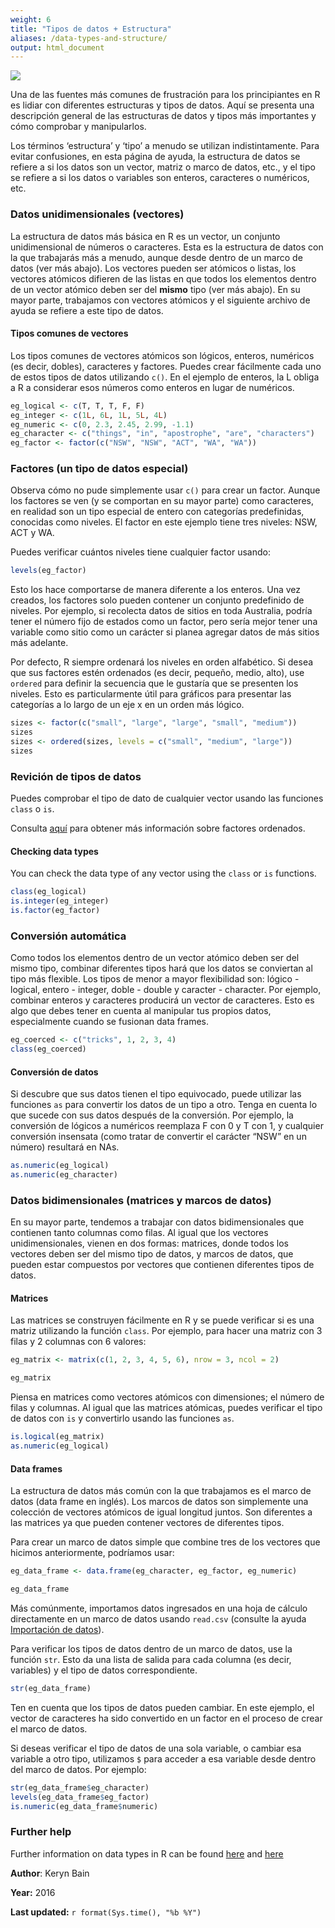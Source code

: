 ```yaml
---
weight: 6
title: "Tipos de datos + Estructura"
aliases: /data-types-and-structure/
output: html_document
---
```


![](Data_types_structure_image.jpg)


Una de las fuentes más comunes de frustración para los principiantes en R es lidiar con diferentes estructuras y tipos de datos. Aquí se presenta una descripción general de las estructuras de datos y tipos más importantes y cómo comprobar y manipularlos.

Los términos 'estructura' y 'tipo' a menudo se utilizan indistintamente. Para evitar confusiones, en esta página de ayuda, la estructura de datos se refiere a si los datos son un vector, matriz o marco de datos, etc., y el tipo se refiere a si los datos o variables son enteros, caracteres o numéricos, etc.

### Datos unidimensionales (vectores)

La estructura de datos más básica en R es un vector, un conjunto unidimensional de números o caracteres. Esta es la estructura de datos con la que trabajarás más a menudo, aunque desde dentro de un marco de datos (ver más abajo). Los vectores pueden ser atómicos o listas, los vectores atómicos difieren de las listas en que todos los elementos dentro de un vector atómico deben ser del **mismo** tipo (ver más abajo). En su mayor parte, trabajamos con vectores atómicos y el siguiente archivo de ayuda se refiere a este tipo de datos.

#### Tipos comunes de vectores

Los tipos comunes de vectores atómicos son lógicos, enteros, numéricos (es decir, dobles), caracteres y factores. Puedes crear fácilmente cada uno de estos tipos de datos utilizando `c()`. En el ejemplo de enteros, la L obliga a R a considerar esos números como enteros en lugar de numéricos.

 
```r
eg_logical <- c(T, T, T, F, F)
eg_integer <- c(1L, 6L, 1L, 5L, 4L)
eg_numeric <- c(0, 2.3, 2.45, 2.99, -1.1)
eg_character <- c("things", "in", "apostrophe", "are", "characters")
eg_factor <- factor(c("NSW", "NSW", "ACT", "WA", "WA"))
```
  
### Factores (un tipo de datos especial)

Observa cómo no pude simplemente usar `c()` para crear un factor. Aunque los factores se ven (y se comportan en su mayor parte) como caracteres, en realidad son un tipo especial de entero con categorías predefinidas, conocidas como niveles. El factor en este ejemplo tiene tres niveles: NSW, ACT y WA.

Puedes verificar cuántos niveles tiene cualquier factor usando:

```r
levels(eg_factor)
```

Esto los hace comportarse de manera diferente a los enteros. Una vez creados, los factores solo pueden contener un conjunto predefinido de niveles. Por ejemplo, si recolecta datos de sitios en toda Australia, podría tener el número fijo de estados como un factor, pero sería mejor tener una variable como sitio como un carácter si planea agregar datos de más sitios más adelante.

Por defecto, R siempre ordenará los niveles en orden alfabético. Si desea que sus factores estén ordenados (es decir, pequeño, medio, alto), use `ordered` para definir la secuencia que le gustaría que se presenten los niveles. Esto es particularmente útil para gráficos para presentar las categorías a lo largo de un eje x en un orden más lógico.


```r
sizes <- factor(c("small", "large", "large", "small", "medium"))
sizes
sizes <- ordered(sizes, levels = c("small", "medium", "large"))
sizes
```

### Revición de tipos de datos
Puedes comprobar el tipo de dato de cualquier vector usando las funciones `class`
o `is`.

Consulta [aquí](http://www.cookbook-r.com/Manipulating_data/Changing_the_order_of_levels_of_a_factor/) para obtener más información sobre factores ordenados.  
  
#### Checking data types
 
You can check the data type of any vector using the `class` or `is` functions.

```r
class(eg_logical)
is.integer(eg_integer)
is.factor(eg_factor)
```
  


### Conversión automática
Como todos los elementos dentro de un vector atómico deben ser del mismo tipo, combinar diferentes tipos hará que los datos se conviertan al tipo más flexible. Los tipos de menor a mayor flexibilidad son: lógico - logical, entero - integer, doble - double y caracter - character. Por ejemplo, combinar enteros y caracteres producirá un vector de caracteres. Esto es algo que debes tener en cuenta al manipular tus propios datos, especialmente cuando se fusionan data frames.

```r
eg_coerced <- c("tricks", 1, 2, 3, 4)
class(eg_coerced)
```
  
#### Conversión de datos

Si descubre que sus datos tienen el tipo equivocado, puede utilizar las funciones `as` para convertir los datos de un tipo a otro. Tenga en cuenta lo que sucede con sus datos después de la conversión. Por ejemplo, la conversión de lógicos a numéricos reemplaza F con 0 y T con 1, y cualquier conversión insensata (como tratar de convertir el carácter "NSW" en un número) resultará en NAs.

```r
as.numeric(eg_logical)
as.numeric(eg_character)
```
  

### Datos bidimensionales (matrices y marcos de datos)

En su mayor parte, tendemos a trabajar con datos bidimensionales que contienen tanto columnas como filas. Al igual que los vectores unidimensionales, vienen en dos formas: matrices, donde todos los vectores deben ser del mismo tipo de datos, y marcos de datos, que pueden estar compuestos por vectores que contienen diferentes tipos de datos.

#### Matrices

Las matrices se construyen fácilmente en R y se puede verificar si es una matriz utilizando la función `class`. Por ejemplo, para hacer una matriz con 3 filas y 2 columnas con 6 valores:



```r
eg_matrix <- matrix(c(1, 2, 3, 4, 5, 6), nrow = 3, ncol = 2)
```


```r
eg_matrix
```


Piensa en matrices como vectores atómicos con dimensiones; el número de filas y columnas. Al igual que las matrices atómicas, puedes verificar el tipo de datos con `is` y convertirlo usando las funciones `as`.


```r
is.logical(eg_matrix)
as.numeric(eg_logical)
``` 
  

#### Data frames

La estructura de datos más común con la que trabajamos es el marco de datos (data frame en inglés). Los marcos de datos son simplemente una colección de vectores atómicos de igual longitud juntos. Son diferentes a las matrices ya que pueden contener vectores de diferentes tipos.

Para crear un marco de datos simple que combine tres de los vectores que hicimos anteriormente, podríamos usar:

```r
eg_data_frame <- data.frame(eg_character, eg_factor, eg_numeric)
```

```r
eg_data_frame
```


Más comúnmente, importamos datos ingresados en una hoja de cálculo directamente en un marco de datos usando `read.csv` (consulte la ayuda [Importación de datos](../importing-data/)). 

Para verificar los tipos de datos dentro de un marco de datos, use la función `str`. Esto da una lista de salida para cada columna (es decir, variables) y el tipo de datos correspondiente. 



```r
str(eg_data_frame)
``` 

Ten en cuenta que los tipos de datos pueden cambiar. En este ejemplo, el vector de caracteres ha sido convertido en un factor en el proceso de crear el marco de datos.

Si deseas verificar el tipo de datos de una sola variable, o cambiar esa variable a otro tipo, utilizamos `$` para acceder a esa variable desde dentro del marco de datos. Por ejemplo:


```r
str(eg_data_frame$eg_character)
levels(eg_data_frame$eg_factor)
is.numeric(eg_data_frame$numeric)
``` 
  

### Further help
 
Further information on data types in R can be found [here](https://www.stat.auckland.ac.nz/~paul/ItDT/HTML/node64.html)
and [here](http://www.statmethods.net/input/datatypes.html)
  

**Author**: Keryn Bain
 
**Year:** 2016

**Last updated:** `r format(Sys.time(), "%b %Y")`

